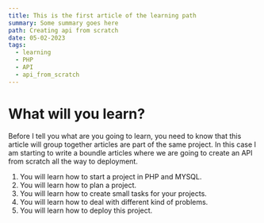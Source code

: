 ```yaml
---
title: This is the first article of the learning path
summary: Some summary goes here
path: Creating api from scratch
date: 05-02-2023
tags:
  - learning
  - PHP
  - API
  - api_from_scratch
---
```


# What will you learn?

Before I tell you what are you going to learn, you need to know that this article will group together articles are part of the same project.
In this case I am starting to write a boundle articles where we are going to create an API from scratch all the way to deployment.

1. You will learn how to start a project in PHP and MYSQL.
2. You will learn how to plan a project.
3. You will learn how to create small tasks for your projects.
4. You will learn how to deal with different kind of problems.
5. You will learn how to deploy this project.
